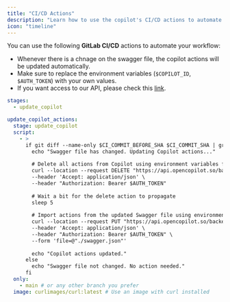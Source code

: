```yaml
---
title: "CI/CD Actions"
description: "Learn how to use the copilot's CI/CD actions to automate your workflow"
icon: "timeline"
---
```



You can use the following **GitLab CI/CD** actions to automate your workflow:
- Whenever there is a chnage on the swagger file, the copilot actions will be updated automatically.
- Make sure to replace the environment variables (`$COPILOT_ID`, `$AUTH_TOKEN`) with your own values.
- If you want access to our API, please check this [link](/api-notes).

```yaml
stages:
  - update_copilot

update_copilot_actions:
  stage: update_copilot
  script:
    - >
      if git diff --name-only $CI_COMMIT_BEFORE_SHA $CI_COMMIT_SHA | grep -q "swagger.json"; then
        echo "Swagger file has changed. Updating Copilot actions..."
        
        # Delete all actions from Copilot using environment variables for ID and token
        curl --location --request DELETE "https://api.opencopilot.so/backend/copilot/$COPILOT_ID" \
        --header 'Accept: application/json' \
        --header "Authorization: Bearer $AUTH_TOKEN"
        
        # Wait a bit for the delete action to propagate
        sleep 5
        
        # Import actions from the updated Swagger file using environment variables
        curl --location --request PUT "https://api.opencopilot.so/backend/actions/bot/$COPILOT_ID/import-from-swagger" \
        --header 'Accept: application/json' \
        --header "Authorization: Bearer $AUTH_TOKEN" \
        --form 'file=@"./swagger.json"'
        
        echo "Copilot actions updated."
      else
        echo "Swagger file not changed. No action needed."
      fi
  only:
    - main # or any other branch you prefer
  image: curlimages/curl:latest # Use an image with curl installed
```